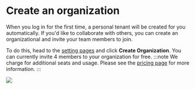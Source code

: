 # Create an organization

When you log in for the first time, a personal tenant will be created for you automatically. If you'd like to collaborate with others, you can create an organizational and invite your team members to join.

To do this, head to the [setting pages](https://smith.langchain.com/settings) and click **Create Organization**.
You can currently invite 4 members to your organization for free.
:::note
We charge for additional seats and usage. Please see the [pricing page](../../pricing) for more information.
:::

![](../static/create_organization.png)
